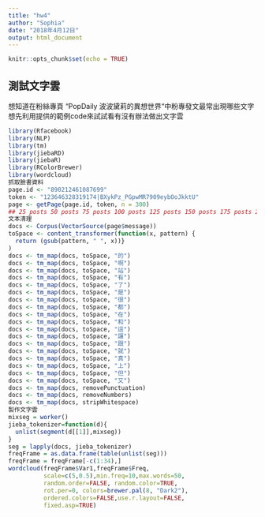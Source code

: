 ```yaml
---
title: "hw4"
author: "Sophia"
date: "2018年4月12日"
output: html_document
---
```


```r
knitr::opts_chunk$set(echo = TRUE)
```

## 測試文字雲
想知道在粉絲專頁 “PopDaily 波波黛莉的異想世界“中粉專發文最常出現哪些文字
想先利用提供的範例code來試試看有沒有辦法做出文字雲
```r
library(Rfacebook)
library(NLP)
library(tm) 
library(jiebaRD)
library(jiebaR)
library(RColorBrewer)
library(wordcloud)
抓取臉書資料
page.id <- "890212461087699" 
token <- "123646328319174|BXykPz_PGpwMR7909eybOoJkktU" 
page <- getPage(page.id, token, n = 300)
## 25 posts 50 posts 75 posts 100 posts 125 posts 150 posts 175 posts 200 posts 225 posts 250 posts 275 posts 300 posts
文本清理
docs <- Corpus(VectorSource(page$message))
toSpace <- content_transformer(function(x, pattern) {
  return (gsub(pattern, " ", x))}
)
docs <- tm_map(docs, toSpace, "的")
docs <- tm_map(docs, toSpace, "啊")
docs <- tm_map(docs, toSpace, "站")
docs <- tm_map(docs, toSpace, "有")
docs <- tm_map(docs, toSpace, "了")
docs <- tm_map(docs, toSpace, "是")
docs <- tm_map(docs, toSpace, "很")
docs <- tm_map(docs, toSpace, "都")
docs <- tm_map(docs, toSpace, "在")
docs <- tm_map(docs, toSpace, "和")
docs <- tm_map(docs, toSpace, "這")
docs <- tm_map(docs, toSpace, "讓")
docs <- tm_map(docs, toSpace, "跟")
docs <- tm_map(docs, toSpace, "就")
docs <- tm_map(docs, toSpace, "真")
docs <- tm_map(docs, toSpace, "上")
docs <- tm_map(docs, toSpace, "但")
docs <- tm_map(docs, toSpace, "又")
docs <- tm_map(docs, removePunctuation)
docs <- tm_map(docs, removeNumbers)
docs <- tm_map(docs, stripWhitespace)
製作文字雲
mixseg = worker()
jieba_tokenizer=function(d){
  unlist(segment(d[[1]],mixseg))
}
seg = lapply(docs, jieba_tokenizer)
freqFrame = as.data.frame(table(unlist(seg)))
freqFrame = freqFrame[-c(1:34),]
wordcloud(freqFrame$Var1,freqFrame$Freq,
          scale=c(5,0.5),min.freq=10,max.words=50,
          random.order=FALSE, random.color=TRUE, 
          rot.per=0, colors=brewer.pal(8, "Dark2"),
          ordered.colors=FALSE,use.r.layout=FALSE,
          fixed.asp=TRUE)
```